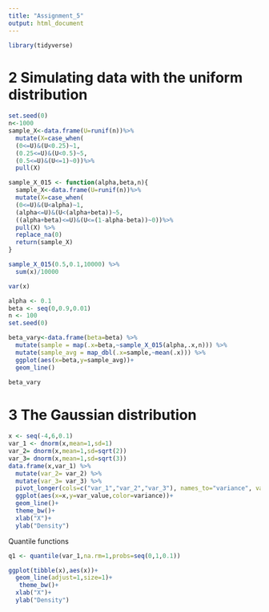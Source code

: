 ```yaml
---
title: "Assignment_5"
output: html_document
---
```


```r
library(tidyverse)
```

# 2 Simulating data with the uniform distribution


```r
set.seed(0)
n<-1000
sample_X<-data.frame(U=runif(n))%>%
  mutate(X=case_when(
  (0<=U)&(U<0.25)~1,
  (0.25<=U)&(U<0.5)~5,
  (0.5<=U)&(U<=1)~0))%>%
  pull(X)

sample_X_015 <- function(alpha,beta,n){
  sample_X<-data.frame(U=runif(n))%>%
  mutate(X=case_when(
  (0<=U)&(U<alpha)~1,
  (alpha<=U)&(U<(alpha+beta))~5,
  ((alpha+beta)<=U)&(U<=(1-alpha-beta))~0))%>%
  pull(X) %>%
  replace_na(0)
  return(sample_X) 
}

sample_X_015(0.5,0.1,10000) %>% 
  sum(x)/10000

var(x)


```

```r
alpha <- 0.1
beta <- seq(0,0.9,0.01)
n <- 100
set.seed(0)

beta_vary<-data.frame(beta=beta) %>%
  mutate(sample = map(.x=beta,~sample_X_015(alpha,.x,n))) %>%
  mutate(sample_avg = map_dbl(.x=sample,~mean(.x))) %>% 
  ggplot(aes(x=beta,y=sample_avg))+
  geom_line()
  
beta_vary
```
# 3 The Gaussian distribution
```r
x <- seq(-4,6,0.1)
var_1 <- dnorm(x,mean=1,sd=1)
var_2= dnorm(x,mean=1,sd=sqrt(2))
var_3= dnorm(x,mean=1,sd=sqrt(3))
data.frame(x,var_1) %>%
  mutate(var_2= var_2) %>%
  mutate(var_3= var_3) %>%
  pivot_longer(cols=c("var_1","var_2","var_3"), names_to="variance", values_to="var_value") %>%
  ggplot(aes(x=x,y=var_value,color=variance))+
  geom_line()+
  theme_bw()+
  xlab("X")+
  ylab("Density")

```
Quantile functions
```r
q1 <- quantile(var_1,na.rm=1,probs=seq(0,1,0.1))

ggplot(tibble(x),aes(x))+
  geom_line(adjust=1,size=1)+
   theme_bw()+
  xlab("X")+
  ylab("Density")
```
```r

```
```r

```
```r

```
```r

```
```r

```
```r

```
```r

```

